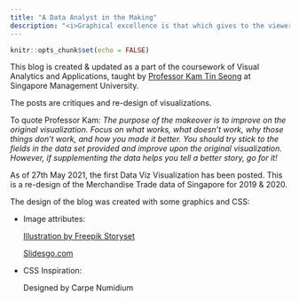 ```yaml
---
title: "A Data Analyst in the Making"
description: "<i>Graphical excellence is that which gives to the viewer the greatest number of ideas in the shortest time with the least ink in the smallest space.”</i><br> - Edward Tufte <br><br>" 
---
```


```r
knitr::opts_chunk$set(echo = FALSE)
```


This blog is created & updated as a part of the coursework of Visual Analytics and Applications, taught by [Professor Kam Tin Seong](https://www.smu.edu.sg/faculty/profile/9618/KAM-Tin-Seong) at Singapore Management University.

The posts are critiques and re-design of visualizations.

To quote Professor Kam:
_The purpose of the makeover is to improve on the original visualization. Focus on what works, what doesn’t work, why those things don’t work, and how you made it better. You should try stick to the fields in the data set provided and improve upon the original visualization. However, if supplementing the data helps you tell a better story, go for it!_


As of 27th May 2021, the first Data Viz Visualization has been posted. 
This is a re-design of the Merchandise Trade data of Singapore for 2019 & 2020. 





The design of the blog was created with some graphics and CSS:

- Image attributes:

  <a href="https://storyset.com/business">Illustration by Freepik Storyset</a>

  <a href="https://slidesgo.com/theme/economics-thesis#search-economics&position-0&results-4">Slidesgo.com</a>

- CSS Inspiration:

  <a hred="https://csspoint101.com/30-css-animated-background/"> Designed by Carpe Numidium</a>

